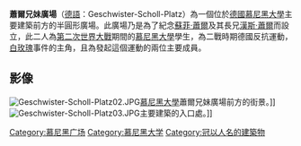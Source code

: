 {{unreferenced|time=2009-07-06T10:49:03+00:00}}
{{noteTA
|1=zh-hans:萧尔; zh-tw:索爾; zh-hk:蕭爾
}}

{{coord|48|09|02.68|N|11|34|50.25|E|display=title}}
'''蕭爾兄妹廣場'''（[[德語|德語]]：Geschwister-Scholl-Platz）為一個位於[[德國|德國]][[慕尼黑大學|慕尼黑大學]]主要建築前方的半圓形廣場。此廣場乃是為了紀念[[蘇菲·蕭爾|蘇菲·蕭爾]]及其長兄[[漢斯·蕭爾|漢斯·蕭爾]]而設立，此二人為[[第二次世界大戰|第二次世界大戰]]期間的[[慕尼黑大學|慕尼黑大學]]學生，為二戰時期德國反抗運動，[[白玫瑰|白玫瑰]]事件的主角，且為發起這個運動的兩位主要成員。

==影像==
[[File:Geschwister-Scholl-Platz02.JPG|thumbnail]][[慕尼黑大學|慕尼黑大學]]蕭爾兄妹廣場前方的街景。]]
[[File:Geschwister-Scholl-Platz03.JPG|thumbnail]]主要建築的入口處。]]

[[Category:慕尼黑广场|Category:慕尼黑广场]]
[[Category:慕尼黑大学|Category:慕尼黑大学]]
[[Category:冠以人名的建築物|Category:冠以人名的建築物]]